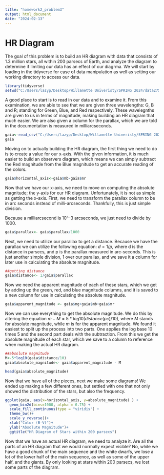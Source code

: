 ---
title: "homework2_problem3"
output: html_document
date: "2024-02-13"
---

# HR Diagram


The goal of this problem is to build an HR diagram with data that consists of 1.3 million stars, all within 200 parsecs of Earth, and analyze the diagram to determine if limiting our data has an effect of our diagrma. We will start by loading in the tidyverse for ease of data manipulation as well as setting our working directory to access our data.
```{r}
library(tidyverse)
setwd("C:/Users/lazyp/Desktop/Willamette Univeristy/SPRING 2024/data275/homework-2-kendall-and-leila-main/data")
```

A good place to start is to read in our data and to examine it. From this examination, we are able to see that we are given three wavelengths: G, B and R; standing for Green, Blue, and Red respectively. These wavelegnths are given to us in terms of magnitude, making building an HR diagram that much easier. We are also given a column for the parallax, which we are told in the documentation is measured in milliarcseconds. 

```{r}
gaia<-read_csv("C:/Users/lazyp/Desktop/Willamette Univeristy/SPRING 2024/data275/homework-2-kendall-and-leila-main/data/gaia/gaia_200pc.csv")
gaia
```


Moving on to actually building the HR diagram, the first thing we need to do is to create a value for our x-axis. With the given information, it is much easier to build an observers diagram, which means we can simply subtract the Red magnitude from the Blue magnitude to get an accurate reading of the colors.
```{r}
gaia$horizontal_axis<-gaia$mb-gaia$mr
```


Now that we have our x-axis, we need to move on computing the absolute magnitude; the y-axis for our HR diagram. Unfortunately, it is not as simple as getting the x-axis. First, we need to transform the parallax column to be in arc seconds instead of milli-arcseconds. Thankfully, this is just simple division. 

Because a milliarcsecond is 10^-3 arcseconds, we just need to divide by 1000.
```{r}
gaia$parallax<- gaia$parallax/1000
```


Next, we need to utilize our parallax to get a distance. Because we have the parallax we can utilize the following equation: $d=1/p$, where d is the distance in parsecs, and p is the parallax measured in arc-seconds. This is just another simple division, 1 over our parallax, and we save it a column for later use in calculating the absolute magnitude.
```{r}
##getting distance
gaia$distance<- 1/gaia$parallax

```

Now we need the apparent magnitude of each of these stars, which we get by adding up the green, red, and blue magnitude columns, and it is saved to a new column for use in calculating the absolute magnitude.
```{r}
gaia$apparent_magnitude <- gaia$mg+gaia$mb+gaia$mr
```

Now we can use everything to get the absolute magnitude. We do this by altering the equation $m - M= 5* log10 (distance(pc)/10)$, where $M$ stands for absolute magnitude, while $m$ is for the apparent magnitude. We found it easiest to split up the process into two parts. One applies the log base 10 times 5 and the second part deals with the subtraction. From this we get the absolute magnitude of each star, which we save to a column to reference when making the actual HR diagram.

```{r}
##absolute magnitude
M<-5*log10(gaia$distance/10)
gaia$absolute_magnitude<- gaia$apparent_magnitude - M

head(gaia$absolute_magnitude)
```


Now that we have all of the pieces, next we make some diagrams! We ended up making a few different ones, but settled with one that not only showed the distribution of the stars, but also the frequency. 


```{r}

ggplot(gaia, aes(x=horizontal_axis, y=absolute_magnitude) ) +
  geom_bin2d(bins=1000, alpha = 0.75) +
  scale_fill_continuous(type = "viridis") +
  theme_bw()+
  scale_y_reverse()+
  xlab("Color (B-V)")+
  ylab("Absolute Magnitude")+
  ggtitle("HR Diagram of Stars within 200 parsecs")


```

Now that we have an actual HR diagram, we need to analyze it. Are all the parts of an HR diagram that we would normally expect visible? No, while we have a good chunk of the main sequence and the white dwarfs, we lose a lot of the lower half of the main sequence, as well as some of the upper half, and the giants. By only looking at stars within 200 parsecs, we lost some parts of the diagram. 

